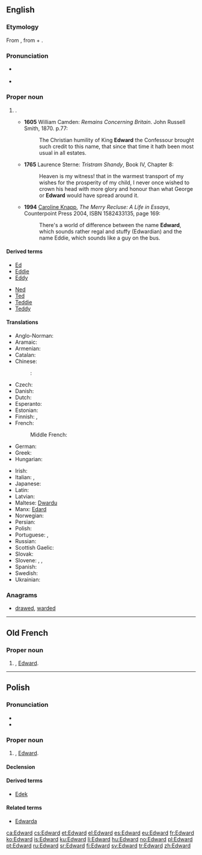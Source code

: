 ==English==
{{wikipedia}}

===Etymology===
From {{etyl|ang}} {{term|Eadweard|Ēadweard|lang=ang}}, from {{term|ead|eād|rich|lang=ang}} + {{term|weard||guard|lang=ang}}.

===Pronunciation===
* {{a|RP}} {{IPA|/ˈedwəd/}}
* {{hyphenation|ed|ward}}

===Proper noun===
{{en-proper noun}}

# {{given name|male|from=Old English}}.
#* '''1605''' William Camden: ''Remains Concerning Britain''. John Russell Smith, 1870. p.77:
#*: The Christian humility of King '''Edward''' the Confessour brought such credit to this name, that since that time it hath been most usual in all estates.
#* '''1765''' Laurence Sterne: ''Tristram Shandy'', Book IV, Chapter 8:
#*: Heaven is my witness! that in the warmest transport of my wishes for the prosperity of my child, I never once wished to crown his head with more glory and honour than what George or '''Edward''' would have spread around it.
#* '''1994''' [[w:Caroline Knapp|Caroline Knapp]], ''The Merry Recluse: A Life in Essays'', Counterpoint Press 2004, ISBN 1582433135, page 169:
#*: There's a world of difference between the name '''Edward''', which sounds rather regal and stuffy (Edwardian) and the name Eddie, which sounds like a guy on the bus.

====Derived terms====
{{der-top|terms derived from ''Edward''}}
* [[Ed]]
* [[Eddie]]
* [[Eddy]]
{{der-mid}}
* [[Ned]]
* [[Ted]]
* [[Teddie]]
* [[Teddy]]
{{der-bottom}}

====Translations====
{{trans-top|male given name}}
* Anglo-Norman: {{tø|xno|Edward}}
* Aramaic: {{tø|arc|ܐܕܘܪܕ|m|tr=ʔedwa:rd|sc=Hebr}}
* Armenian: {{t-|hy|Էդվարդ|tr=Ēdvard}}
* Catalan: {{t-|ca|Eduard}}
* Chinese:
*: {{ttbc|cmn}}: {{t|cmn|愛德華|tr=Aidéhuá}}
* Czech: {{t-|cs|Edvard|m}}
* Danish: {{t-|da|Edvard}}
* Dutch: {{t-|nl|Edward}}
* Esperanto: {{t-|eo|Eduardo}}
* Estonian: {{t-|et|Eduard}}
* Finnish: {{t-|fi|Edvard}}, {{t+|fi|Eetu}}
* French: {{t+|fr|Édouard}}
*: Middle French: {{tø|frm|Edouard}}
* German: {{t+|de|Eduard}}
* Greek: {{t+|el|Εδουάρδος|m|tr=Edouárdos}}
* Hungarian: {{t-|hu|Edvárd}}
{{trans-mid}}
* Irish: {{t-|ga|Éadbhard}}
* Italian: {{t+|it|Edoardo}}, {{t+|it|Eduardo}}
* Japanese: {{t-|ja|エドワード|tr=Edowādo}}
* Latin: {{t-|la|Eduardus}}
* Latvian: {{t-|lv|Eduards}}
* Maltese: [[Dwardu]]
* Manx: [[Edard]]
* Norwegian: {{t+|no|Edvard}}
* Persian: {{t|fa|ادوارد|tr=Edvârd|sc=fa-Arab}}
* Polish: {{t+|pl|Edward|m}}
* Portuguese: {{t+|pt|Eduardo}}, {{t-|pt|Duarte}}
* Russian: {{t+|ru|Эдуард|tr=Èdouard|sc=Cyrl}}
* Scottish Gaelic: {{t-|gd|Eideard}}
* Slovak: {{t-|sk|Eduard}}
* Slovene: {{t|sl|Edvard|alt=Édvard|m}}, {{t|sl|Edi|alt=Édi|m}}, {{t|sl|Edo|alt=Édo|m}}
* Spanish: {{t+|es|Eduardo}}
* Swedish: {{t+|sv|Edvard}}
* Ukrainian: {{t-|uk|Едуард|tr=Edouard |sc=Cyrl}}
{{trans-bottom}}

===Anagrams===
* [[drawed#English|drawed]], [[warded#English|warded]]

----

==Old French==
{{rfc-auto}}

===Proper noun===
{{xno-proper noun|m}}

# {{given name|male|lang=fro}}, [[#English|Edward]].

----

==Polish==

===Pronunciation===
* {{IPA|/ˈɛd̪vart̪/|lang=pl}}
* {{audio|Pl-Edward.ogg|Audio}}

===Proper noun===
{{head|pl|proper noun|g=m}}

# {{given name|male|lang=pl}}, [[#English|Edward]].

====Declension====
{{pl-decl-noun
|Edward|Edwardowie
|Edwarda|Edwardów
|Edwardowi|Edwardom
|Edwarda|Edwardów
|Edwardem|Edwardami
|Edwardzie|Edwardach
|Edwardzie|Edwardowie
}}

====Derived terms====
* [[Edek]]

====Related terms====
* [[Edwarda]] {{f}}

[[ca:Edward]]
[[cs:Edward]]
[[et:Edward]]
[[el:Edward]]
[[es:Edward]]
[[eu:Edward]]
[[fr:Edward]]
[[ko:Edward]]
[[is:Edward]]
[[ku:Edward]]
[[li:Edward]]
[[hu:Edward]]
[[no:Edward]]
[[pl:Edward]]
[[pt:Edward]]
[[ru:Edward]]
[[sr:Edward]]
[[fi:Edward]]
[[sv:Edward]]
[[tr:Edward]]
[[zh:Edward]]